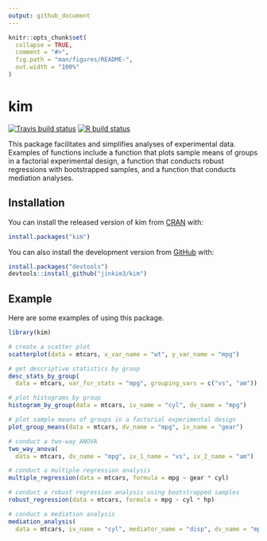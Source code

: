 ```yaml
---
output: github_document
---
```


<!-- README.md is generated from README.Rmd. Please edit that file -->

```r
knitr::opts_chunk$set(
  collapse = TRUE,
  comment = "#>",
  fig.path = "man/figures/README-",
  out.width = "100%"
)
```
# kim

<!-- badges: start -->
[![Travis build status](https://travis-ci.com/jinkim3/kim.svg?branch=master)](https://travis-ci.com/jinkim3/kim)
[![R build status](https://github.com/jinkim3/kim/workflows/R-CMD-check/badge.svg)](https://github.com/jinkim3/kim/actions)
<!-- badges: end -->

This package facilitates and simplifies analyses of experimental data. 
Examples of functions include a function that plots sample means of groups 
in a factorial experimental design, a function that conducts robust 
regressions with bootstrapped samples, and a function that conducts 
mediation analyses.

## Installation

You can install the released version of kim 
from [CRAN](https://CRAN.R-project.org) with:

``` r
install.packages("kim")
```

You can also install the development version from
[GitHub](https://github.com/) with:

``` r
install.packages("devtools")
devtools::install_github("jinkim3/kim")
```

## Example

Here are some examples of using this package.

```r
library(kim)

# create a scatter plot
scatterplot(data = mtcars, x_var_name = "wt", y_var_name = "mpg")

# get descriptive statistics by group
desc_stats_by_group(
  data = mtcars, var_for_stats = "mpg", grouping_vars = c("vs", "am"))

# plot histograms by group
histogram_by_group(data = mtcars, iv_name = "cyl", dv_name = "mpg")

# plot sample means of groups in a factorial experimental design
plot_group_means(data = mtcars, dv_name = "mpg", iv_name = "gear")

# conduct a two-way ANOVA
two_way_anova(
  data = mtcars, dv_name = "mpg", iv_1_name = "vs", iv_2_name = "am")

# conduct a multiple regression analysis
multiple_regression(data = mtcars, formula = mpg ~ gear * cyl)

# conduct a robust regression analysis using bootstrapped samples
robust_regression(data = mtcars, formula = mpg ~ cyl * hp)

# conduct a mediation analysis
mediation_analysis(
  data = mtcars, iv_name = "cyl", mediator_name = "disp", dv_name = "mpg")
```
